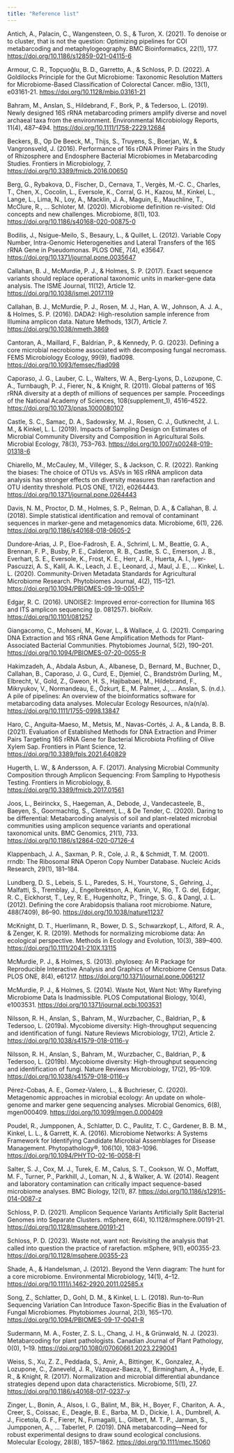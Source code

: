 ```yaml
---
title: "Reference list"
---
```


Antich, A., Palacin, C., Wangensteen, O. S., & Turon, X. (2021). To denoise or to cluster, that is not the question: Optimizing pipelines for COI metabarcoding and metaphylogeography. BMC Bioinformatics, 22(1), 177. <https://doi.org/10.1186/s12859-021-04115-6>

Armour, C. R., Topçuoğlu, B. D., Garretto, A., & Schloss, P. D. (2022). A Goldilocks Principle for the Gut Microbiome: Taxonomic Resolution Matters for Microbiome-Based Classification of Colorectal Cancer. mBio, 13(1), e03161-21. <https://doi.org/10.1128/mbio.03161-21>

Bahram, M., Anslan, S., Hildebrand, F., Bork, P., & Tedersoo, L. (2019). Newly designed 16S rRNA metabarcoding primers amplify diverse and novel archaeal taxa from the environment. Environmental Microbiology Reports, 11(4), 487–494. <https://doi.org/10.1111/1758-2229.12684>

Beckers, B., Op De Beeck, M., Thijs, S., Truyens, S., Boerjan, W., & Vangronsveld, J. (2016). Performance of 16s rDNA Primer Pairs in the Study of Rhizosphere and Endosphere Bacterial Microbiomes in Metabarcoding Studies. Frontiers in Microbiology, 7. <https://doi.org/10.3389/fmicb.2016.00650>

Berg, G., Rybakova, D., Fischer, D., Cernava, T., Vergès, M.-C. C., Charles, T., Chen, X., Cocolin, L., Eversole, K., Corral, G. H., Kazou, M., Kinkel, L., Lange, L., Lima, N., Loy, A., Macklin, J. A., Maguin, E., Mauchline, T., McClure, R., … Schloter, M. (2020). Microbiome definition re-visited: Old concepts and new challenges. Microbiome, 8(1), 103. <https://doi.org/10.1186/s40168-020-00875-0>

Bodilis, J., Nsigue-Meilo, S., Besaury, L., & Quillet, L. (2012). Variable Copy Number, Intra-Genomic Heterogeneities and Lateral Transfers of the 16S rRNA Gene in Pseudomonas. PLOS ONE, 7(4), e35647. <https://doi.org/10.1371/journal.pone.0035647>

Callahan, B. J., McMurdie, P. J., & Holmes, S. P. (2017). Exact sequence variants should replace operational taxonomic units in marker-gene data analysis. The ISME Journal, 11(12), Article 12. <https://doi.org/10.1038/ismej.2017.119>

Callahan, B. J., McMurdie, P. J., Rosen, M. J., Han, A. W., Johnson, A. J. A., & Holmes, S. P. (2016). DADA2: High-resolution sample inference from Illumina amplicon data. Nature Methods, 13(7), Article 7. <https://doi.org/10.1038/nmeth.3869>

Cantoran, A., Maillard, F., Baldrian, P., & Kennedy, P. G. (2023). Defining a core microbial necrobiome associated with decomposing fungal necromass. FEMS Microbiology Ecology, 99(9), fiad098. <https://doi.org/10.1093/femsec/fiad098>

Caporaso, J. G., Lauber, C. L., Walters, W. A., Berg-Lyons, D., Lozupone, C. A., Turnbaugh, P. J., Fierer, N., & Knight, R. (2011). Global patterns of 16S rRNA diversity at a depth of millions of sequences per sample. Proceedings of the National Academy of Sciences, 108(supplement_1), 4516–4522. <https://doi.org/10.1073/pnas.1000080107>

Castle, S. C., Samac, D. A., Sadowsky, M. J., Rosen, C. J., Gutknecht, J. L. M., & Kinkel, L. L. (2019). Impacts of Sampling Design on Estimates of Microbial Community Diversity and Composition in Agricultural Soils. Microbial Ecology, 78(3), 753–763. <https://doi.org/10.1007/s00248-019-01318-6>

Chiarello, M., McCauley, M., Villéger, S., & Jackson, C. R. (2022). Ranking the biases: The choice of OTUs vs. ASVs in 16S rRNA amplicon data analysis has stronger effects on diversity measures than rarefaction and OTU identity threshold. PLOS ONE, 17(2), e0264443. <https://doi.org/10.1371/journal.pone.0264443>

Davis, N. M., Proctor, D. M., Holmes, S. P., Relman, D. A., & Callahan, B. J. (2018). Simple statistical identification and removal of contaminant sequences in marker-gene and metagenomics data. Microbiome, 6(1), 226. <https://doi.org/10.1186/s40168-018-0605-2>

Dundore-Arias, J. P., Eloe-Fadrosh, E. A., Schriml, L. M., Beattie, G. A., Brennan, F. P., Busby, P. E., Calderon, R. B., Castle, S. C., Emerson, J. B., Everhart, S. E., Eversole, K., Frost, K. E., Herr, J. R., Huerta, A. I., Iyer-Pascuzzi, A. S., Kalil, A. K., Leach, J. E., Leonard, J., Maul, J. E., … Kinkel, L. L. (2020). Community-Driven Metadata Standards for Agricultural Microbiome Research. Phytobiomes Journal, 4(2), 115–121. <https://doi.org/10.1094/PBIOMES-09-19-0051-P>

Edgar, R. C. (2016). UNOISE2: Improved error-correction for Illumina 16S and ITS amplicon sequencing (p. 081257). bioRxiv. <https://doi.org/10.1101/081257>

Giangacomo, C., Mohseni, M., Kovar, L., & Wallace, J. G. (2021). Comparing DNA Extraction and 16S rRNA Gene Amplification Methods for Plant-Associated Bacterial Communities. Phytobiomes Journal, 5(2), 190–201. <https://doi.org/10.1094/PBIOMES-07-20-0055-R>

Hakimzadeh, A., Abdala Asbun, A., Albanese, D., Bernard, M., Buchner, D., Callahan, B., Caporaso, J. G., Curd, E., Djemiel, C., Brandström Durling, M., Elbrecht, V., Gold, Z., Gweon, H. S., Hajibabaei, M., Hildebrand, F., Mikryukov, V., Normandeau, E., Özkurt, E., M. Palmer, J., … Anslan, S. (n.d.). A pile of pipelines: An overview of the bioinformatics software for metabarcoding data analyses. Molecular Ecology Resources, n/a(n/a). <https://doi.org/10.1111/1755-0998.13847>

Haro, C., Anguita-Maeso, M., Metsis, M., Navas-Cortés, J. A., & Landa, B. B. (2021). Evaluation of Established Methods for DNA Extraction and Primer Pairs Targeting 16S rRNA Gene for Bacterial Microbiota Profiling of Olive Xylem Sap. Frontiers in Plant Science, 12. <https://doi.org/10.3389/fpls.2021.640829>

Hugerth, L. W., & Andersson, A. F. (2017). Analysing Microbial Community Composition through Amplicon Sequencing: From Sampling to Hypothesis Testing. Frontiers in Microbiology, 8. <https://doi.org/10.3389/fmicb.2017.01561>

Joos, L., Beirinckx, S., Haegeman, A., Debode, J., Vandecasteele, B., Baeyen, S., Goormachtig, S., Clement, L., & De Tender, C. (2020). Daring to be differential: Metabarcoding analysis of soil and plant-related microbial communities using amplicon sequence variants and operational taxonomical units. BMC Genomics, 21(1), 733. <https://doi.org/10.1186/s12864-020-07126-4>

Klappenbach, J. A., Saxman, P. R., Cole, J. R., & Schmidt, T. M. (2001). rrndb: The Ribosomal RNA Operon  Copy Number Database. Nucleic Acids Research, 29(1), 181–184.

Lundberg, D. S., Lebeis, S. L., Paredes, S. H., Yourstone, S., Gehring, J., Malfatti, S., Tremblay, J., Engelbrektson, A., Kunin, V., Rio, T. G. del, Edgar, R. C., Eickhorst, T., Ley, R. E., Hugenholtz, P., Tringe, S. G., & Dangl, J. L. (2012). Defining the core Arabidopsis thaliana root microbiome. Nature, 488(7409), 86–90. <https://doi.org/10.1038/nature11237>

McKnight, D. T., Huerlimann, R., Bower, D. S., Schwarzkopf, L., Alford, R. A., & Zenger, K. R. (2019). Methods for normalizing microbiome data: An ecological perspective. Methods in Ecology and Evolution, 10(3), 389–400. <https://doi.org/10.1111/2041-210X.13115>

McMurdie, P. J., & Holmes, S. (2013). phyloseq: An R Package for Reproducible Interactive Analysis and Graphics of Microbiome Census Data. PLOS ONE, 8(4), e61217. <https://doi.org/10.1371/journal.pone.0061217>

McMurdie, P. J., & Holmes, S. (2014). Waste Not, Want Not: Why Rarefying Microbiome Data Is Inadmissible. PLOS Computational Biology, 10(4), e1003531. <https://doi.org/10.1371/journal.pcbi.1003531>

Nilsson, R. H., Anslan, S., Bahram, M., Wurzbacher, C., Baldrian, P., & Tedersoo, L. (2019a). Mycobiome diversity: High-throughput sequencing and identification of fungi. Nature Reviews Microbiology, 17(2), Article 2. <https://doi.org/10.1038/s41579-018-0116-y>

Nilsson, R. H., Anslan, S., Bahram, M., Wurzbacher, C., Baldrian, P., & Tedersoo, L. (2019b). Mycobiome diversity: High-throughput sequencing and identification of fungi. Nature Reviews Microbiology, 17(2), 95–109. <https://doi.org/10.1038/s41579-018-0116-y>

Pérez-Cobas, A. E., Gomez-Valero, L., & Buchrieser, C. (2020). Metagenomic approaches in microbial ecology: An update on whole-genome and marker gene sequencing analyses. Microbial Genomics, 6(8), mgen000409. <https://doi.org/10.1099/mgen.0.000409>

Poudel, R., Jumpponen, A., Schlatter, D. C., Paulitz, T. C., Gardener, B. B. M., Kinkel, L. L., & Garrett, K. A. (2016). Microbiome Networks: A Systems Framework for Identifying Candidate Microbial Assemblages for Disease Management. Phytopathology®, 106(10), 1083–1096. <https://doi.org/10.1094/PHYTO-02-16-0058-FI>

Salter, S. J., Cox, M. J., Turek, E. M., Calus, S. T., Cookson, W. O., Moffatt, M. F., Turner, P., Parkhill, J., Loman, N. J., & Walker, A. W. (2014). Reagent and laboratory contamination can critically impact sequence-based microbiome analyses. BMC Biology, 12(1), 87. <https://doi.org/10.1186/s12915-014-0087-z>

Schloss, P. D. (2021). Amplicon Sequence Variants Artificially Split Bacterial Genomes into Separate Clusters. mSphere, 6(4), 10.1128/msphere.00191-21. <https://doi.org/10.1128/msphere.00191-21>

Schloss, P. D. (2023). Waste not, want not: Revisiting the analysis that called into question the practice of rarefaction. mSphere, 9(1), e00355-23. <https://doi.org/10.1128/msphere.00355-23>

Shade, A., & Handelsman, J. (2012). Beyond the Venn diagram: The hunt for a core microbiome. Environmental Microbiology, 14(1), 4–12. <https://doi.org/10.1111/j.1462-2920.2011.02585.x>

Song, Z., Schlatter, D., Gohl, D. M., & Kinkel, L. L. (2018). Run-to-Run Sequencing Variation Can Introduce Taxon-Specific Bias in the Evaluation of Fungal Microbiomes. Phytobiomes Journal, 2(3), 165–170. <https://doi.org/10.1094/PBIOMES-09-17-0041-R>

Sudermann, M. A., Foster, Z. S. L., Chang, J. H., & Grünwald, N. J. (2023). Metabarcoding for plant pathologists. Canadian Journal of Plant Pathology, 0(0), 1–19. <https://doi.org/10.1080/07060661.2023.2290041>

Weiss, S., Xu, Z. Z., Peddada, S., Amir, A., Bittinger, K., Gonzalez, A., Lozupone, C., Zaneveld, J. R., Vázquez-Baeza, Y., Birmingham, A., Hyde, E. R., & Knight, R. (2017). Normalization and microbial differential abundance strategies depend upon data characteristics. Microbiome, 5(1), 27. <https://doi.org/10.1186/s40168-017-0237-y>

Zinger, L., Bonin, A., Alsos, I. G., Bálint, M., Bik, H., Boyer, F., Chariton, A. A., Creer, S., Coissac, E., Deagle, B. E., Barba, M. D., Dickie, I. A., Dumbrell, A. J., Ficetola, G. F., Fierer, N., Fumagalli, L., Gilbert, M. T. P., Jarman, S., Jumpponen, A., … Taberlet, P. (2019). DNA metabarcoding—Need for robust experimental designs to draw sound ecological conclusions. Molecular Ecology, 28(8), 1857–1862. <https://doi.org/10.1111/mec.15060>
